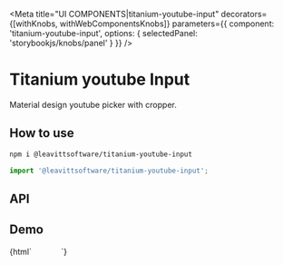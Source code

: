 

<Meta
  title="UI COMPONENTS|titanium-youtube-input"
  decorators={[withKnobs, withWebComponentsKnobs]}
  parameters={{ component: 'titanium-youtube-input', options: { selectedPanel: 'storybookjs/knobs/panel' } }}
/>

# Titanium youtube Input

Material design youtube picker with cropper.

## How to use

```bash
npm i @leavittsoftware/titanium-youtube-input
```

```js
import '@leavittsoftware/titanium-youtube-input';
```

## API

<Props of="titanium-youtube-input" />

## Demo

<Preview withToolbar>
  <Story name="Docs">{html`
    <titanium-youtube-input
      style="margin:24px; max-width: 400px;"
      label="Youtube key"
      youtubeVideoKey="044AF783nok"
    ></titanium-youtube-input>
  `}</Story>
</Preview>
